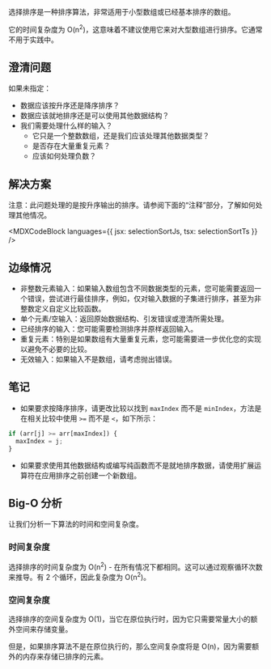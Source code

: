 

选择排序是一种排序算法，非常适用于小型数组或已经基本排序的数组。

它的时间复杂度为 O(n<sup>2</sup>)，这意味着不建议使用它来对大型数组进行排序。它通常不用于实践中。

## 澄清问题

如果未指定：

* 数据应该按升序还是降序排序？
* 数据应该就地排序还是可以使用其他数据结构？
* 我们需要处理什么样的输入？
  * 它只是一个整数数组，还是我们应该处理其他数据类型？
  * 是否存在大量重复元素？
  * 应该如何处理负数？

## 解决方案

注意：此问题处理的是按升序输出的排序。请参阅下面的“注释”部分，了解如何处理其他情况。

<MDXCodeBlock languages={{ jsx: selectionSortJs, tsx: selectionSortTs }} />

## 边缘情况

* 非整数元素输入：如果输入数组包含不同数据类型的元素，您可能需要返回一个错误，尝试进行最佳排序，例如，仅对输入数据的子集进行排序，甚至为非整数定义自定义比较函数。
* 单个元素/空输入：返回原始数据结构、引发错误或澄清所需处理。
* 已经排序的输入：您可能需要检测排序并原样返回输入。
* 重复元素：特别是如果数组有大量重复元素，您可能需要进一步优化您的实现以避免不必要的比较。
* 无效输入：如果输入不是数组，请考虑抛出错误。

## 笔记

* 如果要求按降序排序，请更改比较以找到 `maxIndex` 而不是 `minIndex`，方法是在相关比较中使用 `>=` 而不是 `<`，如下所示：

```js
if (arr[j] >= arr[maxIndex]) {
  maxIndex = j;
}
```

* 如果要求使用其他数据结构或编写纯函数而不是就地排序数据，请使用扩展运算符在应用排序之前创建一个新数组。

## Big-O 分析

让我们分析一下算法的时间和空间复杂度。

### 时间复杂度

选择排序的时间复杂度为 O(n<sup>2</sup>) - 在所有情况下都相同。这可以通过观察循环次数来推导。有 2 个循环，因此复杂度为 O(n<sup>2</sup>)。

### 空间复杂度

选择排序的空间复杂度为 O(1)，当它在原位执行时，因为它只需要常量大小的额外空间来存储变量。

但是，如果排序算法不是在原位执行的，那么空间复杂度将是 O(n)，因为需要额外的内存来存储已排序的元素。
